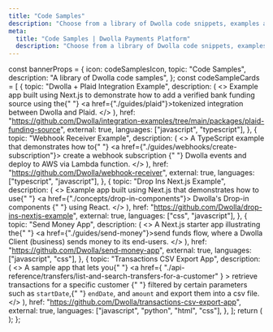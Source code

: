 ```yaml
---
title: "Code Samples"
description: "Choose from a library of Dwolla code snippets, examples and apps to learn how to implement certain functions and help accelerate your integration with the Dwolla platform."
meta:
  title: "Code Samples | Dwolla Payments Platform"
  description: "Choose from a library of Dwolla code snippets, examples and apps to learn how to implement certain functions and help accelerate your integration with the Dwolla platform."
---
```



  const bannerProps = {
    icon: codeSamplesIcon,
    topic: "Code Samples",
    description: "A library of Dwolla code samples",
  };
  const codeSampleCards = [
    {
      topic: "Dwolla + Plaid Integration Example",
      description: (
        <>
          Example app built using Next.js to demonstrate how to add a verified
          bank funding source using the{" "}
          <a href={"./guides/plaid"}>tokenized integration</a> between Dwolla
          and Plaid.
        </>
      ),
      href: "https://github.com/Dwolla/integration-examples/tree/main/packages/plaid-funding-source",
      external: true,
      languages: ["javascript", "typescript"],
    },
    {
      topic: "Webhook Receiver Example",
      description: (
        <>
          A TypeScript example that demonstrates how to{" "}
          <a href={"./guides/webhooks/create-subscription"}>
            create a webhook subscription
          </a>{" "}
          Dwolla events and deploy to AWS via Lambda function.
        </>
      ),
      href: "https://github.com/Dwolla/webhook-receiver",
      external: true,
      languages: ["typescript", "javascript"],
    },
    {
      topic: "Drop Ins Next.js Example",
      description: (
        <>
          Example app built using Next.js that demonstrates how to use{" "}
          <a href={"./concepts/drop-in-components"}>
            Dwolla's Drop-in components
          </a>{" "}
          using React.
        </>
      ),
      href: "https://github.com/Dwolla/drop-ins-nextjs-example",
      external: true,
      languages: ["css", "javascript"],
    },
    {
      topic: "Send Money App",
      description: (
        <>
          A Next.js starter app illustrating the{" "}
          <a href={"./guides/send-money"}>send funds flow</a>, where a Dwolla
          Client (business) sends money to its end-users.
        </>
      ),
      href: "https://github.com/Dwolla/send-money-app",
      external: true,
      languages: ["javascript", "css"],
    },
    {
      topic: "Transactions CSV Export App",
      description: (
        <>
          A sample app that lets you{" "}
          <a
            href={
              "./api-reference/transfers/list-and-search-transfers-for-a-customer"
            }
          >
            retrieve transactions for a specific customer
          </a>{" "}
          filtered by certain parameters such as <code>startDate</code>,{" "}
          <code>endDate</code>, and <code>amount</code> and export them into a
          csv file.
        </>
      ),
      href: "https://github.com/Dwolla/transactions-csv-export-app",
      external: true,
      languages: ["javascript", "python", "html", "css"],
    },
  ];
  return (
    <IndexPageGrid
      unfilteredCards={codeSampleCards}
      bannerProps={bannerProps}
    />
  );
};

<CodeSamplesPageGrid />
